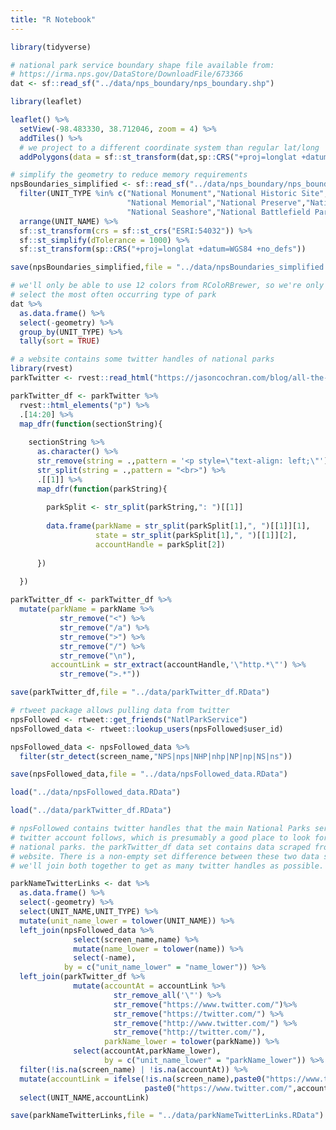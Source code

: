 ```yaml
---
title: "R Notebook"
---
```


```r
library(tidyverse)

# national park service boundary shape file available from:
# https://irma.nps.gov/DataStore/DownloadFile/673366
dat <- sf::read_sf("../data/nps_boundary/nps_boundary.shp")
```

```r
library(leaflet)

leaflet() %>%
  setView(-98.483330, 38.712046, zoom = 4) %>%
  addTiles() %>%
  # we project to a different coordinate system than regular lat/long
  addPolygons(data = sf::st_transform(dat,sp::CRS("+proj=longlat +datum=WGS84 +no_defs")))
```

```r
# simplify the geometry to reduce memory requirements
npsBoundaries_simplified <- sf::read_sf("../data/nps_boundary/nps_boundary.shp") %>%
  filter(UNIT_TYPE %in% c("National Monument","National Historic Site","National Historical Park","National Park",
                          "National Memorial","National Preserve","National Recreation Area","National Battlefield",
                          "National Seashore","National Battlefield Park","National River","Other Designation")) %>%
  arrange(UNIT_NAME) %>%
  sf::st_transform(crs = sf::st_crs("ESRI:54032")) %>%
  sf::st_simplify(dTolerance = 1000) %>%
  sf::st_transform(sp::CRS("+proj=longlat +datum=WGS84 +no_defs"))

save(npsBoundaries_simplified,file = "../data/npsBoundaries_simplified.RData")
```


```r
# we'll only be able to use 12 colors from RColoRBrewer, so we're only going to
# select the most often occurring type of park
dat %>%
  as.data.frame() %>%
  select(-geometry) %>%
  group_by(UNIT_TYPE) %>%
  tally(sort = TRUE)
```


```r
# a website contains some twitter handles of national parks
library(rvest)
parkTwitter <- rvest::read_html("https://jasoncochran.com/blog/all-the-national-park-service-twitter-accounts-in-one-place/")

parkTwitter_df <- parkTwitter %>%
  rvest::html_elements("p") %>%
  .[14:20] %>%
  map_dfr(function(sectionString){
    
    sectionString %>%
      as.character() %>%
      str_remove(string = .,pattern = '<p style=\"text-align: left;\"') %>%
      str_split(string = .,pattern = "<br>") %>%
      .[[1]] %>%
      map_dfr(function(parkString){
        
        parkSplit <- str_split(parkString,": ")[[1]]
        
        data.frame(parkName = str_split(parkSplit[1],", ")[[1]][1],
                   state = str_split(parkSplit[1],", ")[[1]][2],
                   accountHandle = parkSplit[2])
        
      })
    
  })

parkTwitter_df <- parkTwitter_df %>%
  mutate(parkName = parkName %>%
           str_remove("<") %>%
           str_remove("/a") %>%
           str_remove(">") %>%
           str_remove("/") %>%
           str_remove("\n"),
         accountLink = str_extract(accountHandle,'\"http.*\"') %>%
           str_remove(">.*"))

save(parkTwitter_df,file = "../data/parkTwitter_df.RData")
```


```r
# rtweet package allows pulling data from twitter
npsFollowed <- rtweet::get_friends("NatlParkService")
npsFollowed_data <- rtweet::lookup_users(npsFollowed$user_id)

npsFollowed_data <- npsFollowed_data %>%
  filter(str_detect(screen_name,"NPS|nps|NHP|nhp|NP|np|NS|ns"))

save(npsFollowed_data,file = "../data/npsFollowed_data.RData")
```

```r
load("../data/npsFollowed_data.RData")

load("../data/parkTwitter_df.RData")

# npsFollowed contains twitter handles that the main National Parks service
# twitter account follows, which is presumably a good place to look for other
# national parks. the parkTwitter_df data set contains data scraped from a
# website. There is a non-empty set difference between these two data sets, so
# we'll join both together to get as many twitter handles as possible.

parkNameTwitterLinks <- dat %>%
  as.data.frame() %>%
  select(-geometry) %>%
  select(UNIT_NAME,UNIT_TYPE) %>%
  mutate(unit_name_lower = tolower(UNIT_NAME)) %>%
  left_join(npsFollowed_data %>%
              select(screen_name,name) %>%
              mutate(name_lower = tolower(name)) %>%
              select(-name),
            by = c("unit_name_lower" = "name_lower")) %>%
  left_join(parkTwitter_df %>%
              mutate(accountAt = accountLink %>%
                       str_remove_all('\"') %>%
                       str_remove("https://www.twitter.com/")%>%
                       str_remove("https://twitter.com/") %>%
                       str_remove("http://www.twitter.com/") %>%
                       str_remove("http://twitter.com/"),
                     parkName_lower = tolower(parkName)) %>%
              select(accountAt,parkName_lower),
                     by = c("unit_name_lower" = "parkName_lower")) %>%
  filter(!is.na(screen_name) | !is.na(accountAt)) %>%
  mutate(accountLink = ifelse(!is.na(screen_name),paste0("https://www.twitter.com/",screen_name),
                              paste0("https://www.twitter.com/",accountAt))) %>%
  select(UNIT_NAME,accountLink)

save(parkNameTwitterLinks,file = "../data/parkNameTwitterLinks.RData")
```


